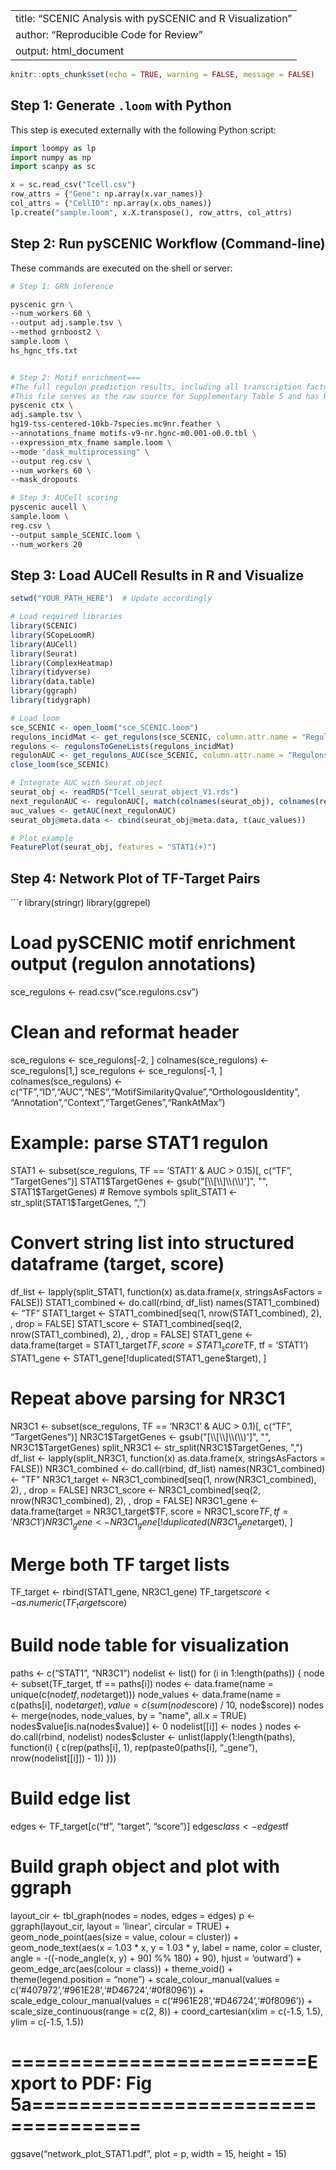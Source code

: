 
---
title: "SCENIC Analysis with pySCENIC and R Visualization"
author: "Reproducible Code for Review"
output: html_document
---

```{r setup, include=FALSE}
knitr::opts_chunk$set(echo = TRUE, warning = FALSE, message = FALSE)
```

## Step 1: Generate `.loom` with Python

This step is executed externally with the following Python script:

```python
import loompy as lp
import numpy as np
import scanpy as sc

x = sc.read_csv("Tcell.csv")
row_attrs = {"Gene": np.array(x.var_names)}
col_attrs = {"CellID": np.array(x.obs_names)}
lp.create("sample.loom", x.X.transpose(), row_attrs, col_attrs)
```

## Step 2: Run pySCENIC Workflow (Command-line)

These commands are executed on the shell or server:

```bash
# Step 1: GRN inference

pyscenic grn \
--num_workers 60 \
--output adj.sample.tsv \
--method grnboost2 \
sample.loom \
hs_hgnc_tfs.txt


# Step 2: Motif enrichment===
#The full regulon prediction results, including all transcription factors and their predicted targets, are provided in sce.regulons.csv.
#This file serves as the raw source for Supplementary Table 5 and has been deposited as part of the Source Data.
pyscenic ctx \
adj.sample.tsv \
hg19-tss-centered-10kb-7species.mc9nr.feather \
--annotations_fname motifs-v9-nr.hgnc-m0.001-o0.0.tbl \
--expression_mtx_fname sample.loom \
--mode "dask_multiprocessing" \
--output reg.csv \
--num_workers 60 \
--mask_dropouts

# Step 3: AUCell scoring
pyscenic aucell \
sample.loom \
reg.csv \
--output sample_SCENIC.loom \
--num_workers 20

```

## Step 3: Load AUCell Results in R and Visualize

```{r scenic-visualization}
setwd("YOUR_PATH_HERE")  # Update accordingly

# Load required libraries
library(SCENIC)
library(SCopeLoomR)
library(AUCell)
library(Seurat)
library(ComplexHeatmap)
library(tidyverse)
library(data.table)
library(ggraph)
library(tidygraph)

# Load loom
sce_SCENIC <- open_loom("sce_SCENIC.loom")
regulons_incidMat <- get_regulons(sce_SCENIC, column.attr.name = "Regulons")
regulons <- regulonsToGeneLists(regulons_incidMat)
regulonAUC <- get_regulons_AUC(sce_SCENIC, column.attr.name = "RegulonsAUC")
close_loom(sce_SCENIC)

# Integrate AUC with Seurat object
seurat_obj <- readRDS("Tcell_seurat_object_V1.rds")
next_regulonAUC <- regulonAUC[, match(colnames(seurat_obj), colnames(regulonAUC))]
auc_values <- getAUC(next_regulonAUC)
seurat_obj@meta.data <- cbind(seurat_obj@meta.data, t(auc_values))

# Plot example
FeaturePlot(seurat_obj, features = "STAT1(+)")
```

## Step 4: Network Plot of TF-Target Pairs

```{r network-plot}
library(stringr)
library(ggrepel)

# Load pySCENIC motif enrichment output (regulon annotations)
sce_regulons <- read.csv("sce.regulons.csv")

# Clean and reformat header
sce_regulons <- sce_regulons[-2, ]
colnames(sce_regulons) <- sce_regulons[1,]
sce_regulons <- sce_regulons[-1, ]
colnames(sce_regulons) <- c("TF","ID","AUC","NES","MotifSimilarityQvalue","OrthologousIdentity",
                            "Annotation","Context","TargetGenes","RankAtMax")

# Example: parse STAT1 regulon
STAT1 <- subset(sce_regulons, TF == 'STAT1' & AUC > 0.15)[, c("TF", "TargetGenes")]
STAT1$TargetGenes <- gsub("[\\[\\]\\(\\)']", "", STAT1$TargetGenes)  # Remove symbols
split_STAT1 <- str_split(STAT1$TargetGenes, ",")

# Convert string list into structured dataframe (target, score)
df_list <- lapply(split_STAT1, function(x) as.data.frame(x, stringsAsFactors = FALSE))
STAT1_combined <- do.call(rbind, df_list)
names(STAT1_combined) <- "TF"
STAT1_target <- STAT1_combined[seq(1, nrow(STAT1_combined), 2), , drop = FALSE]
STAT1_score <- STAT1_combined[seq(2, nrow(STAT1_combined), 2), , drop = FALSE]
STAT1_gene <- data.frame(target = STAT1_target$TF, score = STAT1_score$TF, tf = 'STAT1')
STAT1_gene <- STAT1_gene[!duplicated(STAT1_gene$target), ]

# Repeat above parsing for NR3C1
NR3C1 <- subset(sce_regulons, TF == 'NR3C1' & AUC > 0.1)[, c("TF", "TargetGenes")]
NR3C1$TargetGenes <- gsub("[\\[\\]\\(\\)']", "", NR3C1$TargetGenes)
split_NR3C1 <- str_split(NR3C1$TargetGenes, ",")
df_list <- lapply(split_NR3C1, function(x) as.data.frame(x, stringsAsFactors = FALSE))
NR3C1_combined <- do.call(rbind, df_list)
names(NR3C1_combined) <- "TF"
NR3C1_target <- NR3C1_combined[seq(1, nrow(NR3C1_combined), 2), , drop = FALSE]
NR3C1_score <- NR3C1_combined[seq(2, nrow(NR3C1_combined), 2), , drop = FALSE]
NR3C1_gene <- data.frame(target = NR3C1_target$TF, score = NR3C1_score$TF, tf = 'NR3C1')
NR3C1_gene <- NR3C1_gene[!duplicated(NR3C1_gene$target), ]

# Merge both TF target lists
TF_target <- rbind(STAT1_gene, NR3C1_gene)
TF_target$score <- as.numeric(TF_target$score)

# Build node table for visualization
paths <- c("STAT1", "NR3C1")
nodelist <- list()
for (i in 1:length(paths)) {
  node <- subset(TF_target, tf == paths[i])
  nodes <- data.frame(name = unique(c(node$tf, node$target)))
  node_values <- data.frame(name = c(paths[i], node$target),
                            value = c(sum(node$score) / 10, node$score))
  nodes <- merge(nodes, node_values, by = "name", all.x = TRUE)
  nodes$value[is.na(nodes$value)] <- 0
  nodelist[[i]] <- nodes
}
nodes <- do.call(rbind, nodelist)
nodes$cluster <- unlist(lapply(1:length(paths), function(i) {
  c(rep(paths[i], 1), rep(paste0(paths[i], "_gene"), nrow(nodelist[[i]]) - 1))
}))

# Build edge list
edges <- TF_target[c("tf", "target", "score")]
edges$class <- edges$tf

# Build graph object and plot with ggraph
layout_cir <- tbl_graph(nodes = nodes, edges = edges)
p <- ggraph(layout_cir, layout = 'linear', circular = TRUE) +
  geom_node_point(aes(size = value, colour = cluster)) +
  geom_node_text(aes(x = 1.03 * x, y = 1.03 * y, label = name, color = cluster,
                     angle = -((-node_angle(x, y) + 90) %% 180) + 90),
                 hjust = 'outward') +
  geom_edge_arc(aes(colour = class)) +
  theme_void() +
  theme(legend.position = "none") +
  scale_colour_manual(values = c('#407972','#961E28','#D46724','#0f8096')) +
  scale_edge_colour_manual(values = c('#961E28','#D46724','#0f8096')) +
  scale_size_continuous(range = c(2, 8)) +
  coord_cartesian(xlim = c(-1.5, 1.5), ylim = c(-1.5, 1.5))

# =========================Export to PDF: Fig 5a===================================#
ggsave("network_plot_STAT1.pdf", plot = p, width = 15, height = 15)